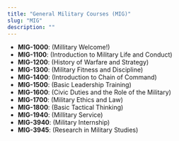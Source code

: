 ```yaml
---
title: "General Military Courses (MIG)"
slug: "MIG"
description: ""
---
```


- **MIG-1000**: (Millitary Welcome!)
- **MIG-1100**: (Introduction to Military Life and Conduct)
- **MIG-1200**: (History of Warfare and Strategy)
- **MIG-1300**: (Military Fitness and Discipline)
- **MIG-1400**: (Introduction to Chain of Command)
- **MIG-1500**: (Basic Leadership Training)
- **MIG-1600**: (Civic Duties and the Role of the Military)
- **MIG-1700**: (Military Ethics and Law)
- **MIG-1800**: (Basic Tactical Thinking)
- **MIG-1940**: (Millitary Service)
- **MIG-3940**: (Military Internship)
- **MIG-3945**: (Research in Military Studies)
